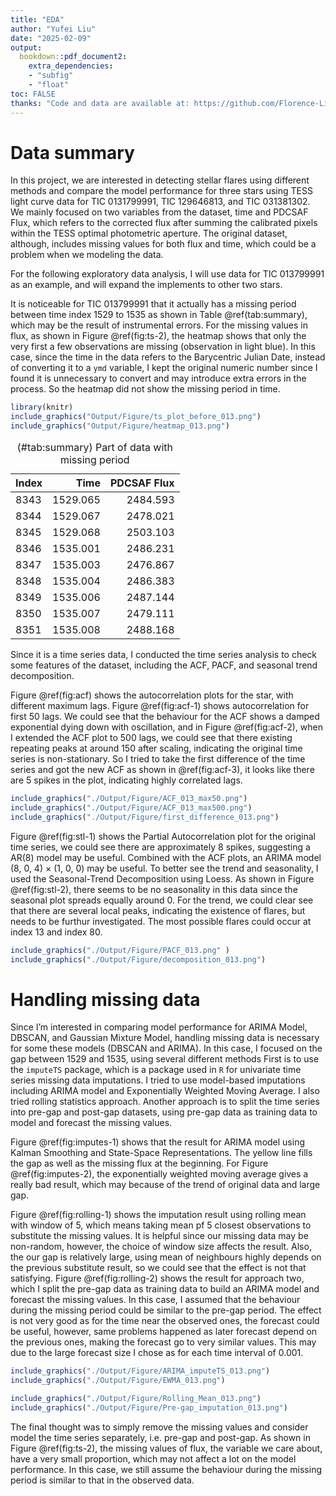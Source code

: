 ```yaml
---
title: "EDA"
author: "Yufei Liu"
date: "2025-02-09"
output:
  bookdown::pdf_document2:
    extra_dependencies: 
    - "subfig"
    - "float"
toc: FALSE
thanks: "Code and data are available at: https://github.com/Florence-Liu/Stellar-Flare"
---
```

# Data summary

In this project, we are interested in detecting stellar flares using different methods and compare the model performance for three stars using TESS light curve data for TIC 0131799991, TIC 129646813, and TIC 031381302. We mainly focused on two variables from the dataset, time and PDCSAF Flux, which refers to the corrected flux after summing the calibrated pixels within the TESS optimal photometric aperture. The original dataset, although, includes missing values for both flux and time, which could be a problem when we modeling the data.

For the following exploratory data analysis, I will use data for TIC 013799991 as an example, and will expand the implements to other two stars.

It is noticeable for TIC 013799991 that it actually has a missing period between time index 1529 to 1535 as shown in Table @ref(tab:summary), which may be the result of instrumental errors. For the missing values in flux, as shown in Figure @ref(fig:ts-2), the heatmap shows that only the very first a few observations are missing (observation in light blue). In this case, since the time in the data refers to the Barycentric Julian Date, instead of converting it to a `ymd` variable, I kept the original numeric number since I found it is unnecessary to convert and may introduce extra errors in the process. So the heatmap did not show the missing period in time.

```r
library(knitr)
include_graphics("Output/Figure/ts_plot_before_013.png")
include_graphics("Output/Figure/heatmap_013.png")
```




|Index|   Time  | PDCSAF Flux|
|:----|--------:|-----------:|
|8343 | 1529.065|    2484.593|
|8344 | 1529.067|    2478.021|
|8345 | 1529.068|    2503.103|
|8346 | 1535.001|    2486.231|
|8347 | 1535.003|    2476.867|
|8348 | 1535.004|    2486.383|
|8349 | 1535.006|    2487.144|
|8350 | 1535.007|    2479.111|
|8351 | 1535.008|    2488.168|
Table: (\#tab:summary) Part of data with missing period

Since it is a time series data, I conducted the time series analysis to check some features of the dataset, including the ACF, PACF, and seasonal trend decomposition.

Figure @ref(fig:acf) shows the autocorrelation plots for the star, with different maximum lags. Figure @ref(fig:acf-1) shows autocorrelation for first 50 lags. We could see that the behaviour for the ACF shows a damped exponential dying down with oscillation, and in Figure @ref(fig:acf-2), when I extended the ACF plot to 500 lags, we could see that there existing repeating peaks at around 150 after scaling, indicating the original time series is non-stationary. So I tried to take the first difference of the time series and got the new ACF as shown in @ref(fig:acf-3), it looks like there are 5 spikes in the plot, indicating highly correlated lags.

```r
include_graphics("./Output/Figure/ACF_013_max50.png")
include_graphics("./Output/Figure/ACF_013_max500.png")
include_graphics("./Output/Figure/first_difference_013.png")
```

Figure @ref(fig:stl-1) shows the Partial Autocorrelation plot for the original time series, we could see there are approximately 8 spikes, suggesting a AR(8) model may be useful. Combined with the ACF plots, an ARIMA model (8, 0, 4) $\times$ (1, 0, 0) may be useful. To better see the trend and seasonality, I used the Seasonal-Trend Decomposition using Loess. As shown in Figure @ref(fig:stl-2), there seems to be no seasonality in this data since the seasonal plot spreads equally around 0. For the trend, we could clear see that there are several local peaks, indicating the existence of flares, but needs to be furthur investigated. The most possible flares could occur at index 13 and index 80.

```r
include_graphics("./Output/Figure/PACF_013.png" )
include_graphics("./Output/Figure/decomposition_013.png")
```


# Handling missing data

Since I'm interested in comparing model performance for ARIMA Model, DBSCAN, and Gaussian Mixture Model, handling missing data is necessary for some these models (DBSCAN and ARIMA). In this case, I focused on the gap between 1529 and 1535, using several different methods First is to use the `imputeTS` package, which is a package used in `R` for univariate time series missing data imputations. I tried to use model-based imputations including ARIMA model and Exponentially Weighted Moving Average. I also tried rolling statistics approach. Another approach is to split the time series into pre-gap and post-gap datasets, using pre-gap data as training data to model and forecast the missing values. 

Figure @ref(fig:imputes-1) shows that the result for ARIMA model using Kalman Smoothing and State-Space Representations. The yellow line fills the gap as well as the missing flux at the beginning. For Figure @ref(fig:imputes-2), the exponentially weighted moving average gives a really bad result, which may because of the trend of original data and large gap.

Figure @ref(fig:rolling-1) shows the imputation result using rolling mean with window of 5, which means taking mean pf 5 closest observations to substitute the missing values. It is helpful since our missing data may be non-random, however, the choice of window size affects the result. Also, the our gap is relatively large, using mean of neighbours highly depends on the previous substitute result, so we could see that the effect is not that satisfying. Figure @ref(fig:rolling-2) shows the result for approach two, which I split the pre-gap data as training data to build an ARIMA model and forecast the missing values. In this case, I assumed that the behaviour during the missing period could be similar to the pre-gap period. The effect is not very good as for the time near the observed ones, the forecast could be useful, however, same problems happened as later forecast depend on the previous ones, making the forecast go to very similar values. This may due to the large forecast size I chose as for each time interval of 0.001.


```r
include_graphics("./Output/Figure/ARIMA_imputeTS_013.png")
include_graphics("./Output/Figure/EWMA_013.png")
```



```r
include_graphics("./Output/Figure/Rolling_Mean_013.png")
include_graphics("./Output/Figure/Pre-gap_imputation_013.png")
```

The final thought was to simply remove the missing values and consider model the time series separately, i.e. pre-gap and post-gap. As shown in Figure @ref(fig:ts-2), the missing values of flux, the variable we care about, have a very small proportion, which may not affect a lot on the model performance. In this case, we still assume the behaviour during the missing period is similar to that in the observed data.
